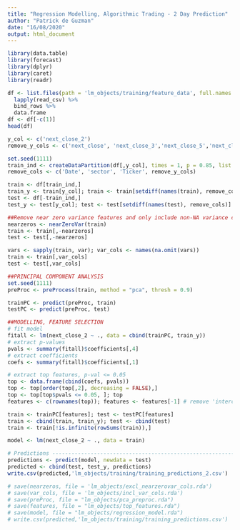 ```yaml
---
title: "Regression Modelling, Algorithmic Trading - 2 Day Prediction"
author: "Patrick de Guzman"
date: "16/08/2020"
output: html_document
---
```


```r
library(data.table)
library(forecast)
library(dplyr)
library(caret)
library(readr)
```

```r
df <- list.files(path = 'lm_objects/training/feature_data', full.names = TRUE) %>% 
  lapply(read_csv) %>% 
  bind_rows %>%
  data.frame
df <- df[-c(1)]
head(df)
```

```r
y_col <- c('next_close_2')
remove_y_cols <- c('next_close', 'next_close_3','next_close_5','next_close_10')

set.seed(1111)
train_ind <- createDataPartition(df[,y_col], times = 1, p = 0.85, list = FALSE)
remove_cols <- c('Date', 'sector', 'Ticker', remove_y_cols)

train <- df[train_ind,]
train_y <- train[y_col]; train <- train[setdiff(names(train), remove_cols)]
test <- df[-train_ind,]
test_y <- test[y_col]; test <- test[setdiff(names(test), remove_cols)]
```

```r
##Remove near zero variance features and only include non-NA variance cols
nearzeros <- nearZeroVar(train)
train <- train[,-nearzeros]
test <- test[,-nearzeros]

vars <- sapply(train, var); var_cols <- names(na.omit(vars))
train <- train[,var_cols]
test <- test[,var_cols]

##PRINCIPAL COMPONENT ANALYSIS
set.seed(1111)
preProc <- preProcess(train, method = "pca", thresh = 0.9)

trainPC <- predict(preProc, train)
testPC <- predict(preProc, test)
```

```r
##MODELLING, FEATURE SELECTION
# fit model 
fitall <- lm(next_close_2 ~ ., data = cbind(trainPC, train_y)) 
# extract p-values
pvals <- summary(fitall)$coefficients[,4] 
# extract coefficients 
coefs <- summary(fitall)$coefficients[,1] 

# extract top features, p-val <= 0.05
top <- data.frame(cbind(coefs, pvals)) 
top <- top[order(top[,2], decreasing = FALSE),]
top <- top[top$pvals <= 0.05, ]; top
features <- c(rownames(top)); features <- features[-1] # remove 'intercept', 1st feature

train <- trainPC[features]; test <- testPC[features]
train <- cbind(train, train_y); test <- cbind(test)
train <- train[!is.infinite(rowSums(train)),]

model <- lm(next_close_2 ~ ., data = train)
```

```r
# Predictions -------------------------------------------------------------
predictions <- predict(model, newdata = test)
predicted <- cbind(test, test_y, predictions)
write.csv(predicted,'lm_objects/training/training_predictions_2.csv')
```

```r
# save(nearzeros, file = 'lm_objects/excl_nearzerovar_cols.rda')
# save(var_cols, file = 'lm_objects/incl_var_cols.rda')
# save(preProc, file = "lm_objects/pca_preproc.rda")
# save(features, file = "lm_objects/top_features.rda")
# save(model, file = "lm_objects/regression_model.rda")
# write.csv(predicted,'lm_objects/training/training_predictions.csv')
```